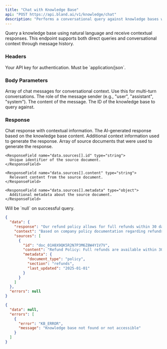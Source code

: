```yaml
---
title: "Chat with Knowledge Base"
api: "POST https://api.bland.ai/v1/knowledge/chat"
description: "Performs a conversational query against knowledge bases with context."
---
```


Query a knowledge base using natural language and receive contextual responses. This endpoint supports both direct queries and conversational context through message history.

### Headers

<ParamField header="authorization" type="string" required>
  Your API key for authentication.
</ParamField>

<ParamField header="content-type" type="string" required>
  Must be `application/json`.
</ParamField>

### Body Parameters

<ParamField body="messages" type="array">
  Array of chat messages for conversational context. Use this for multi-turn conversations.

  <ParamField body="messages[].role" type="string" required>
    The role of the message sender (e.g., "user", "assistant", "system").
  </ParamField>

  <ParamField body="messages[].content" type="string" required>
    The content of the message.
  </ParamField>
</ParamField>

<ParamField body="knowledge_base_id" type="string" required>
  The ID of the knowledge base to query against.
</ParamField>

### Response

<ResponseField name="data" type="object">
  Chat response with contextual information.

  <ResponseField name="data.response" type="string">
    The AI-generated response based on the knowledge base content.
  </ResponseField>

  <ResponseField name="data.context" type="string">
    Additional context information used to generate the response.
  </ResponseField>

  <ResponseField name="data.sources" type="array">
    Array of source documents that were used to generate the response.

    <ResponseField name="data.sources[].id" type="string">
      Unique identifier of the source document.
    </ResponseField>

    <ResponseField name="data.sources[].content" type="string">
      Relevant content from the source document.
    </ResponseField>

    <ResponseField name="data.sources[].metadata" type="object">
      Additional metadata about the source document.
    </ResponseField>
  </ResponseField>
</ResponseField>

<ResponseField name="errors" type="null">
  Will be `null` on successful query.
</ResponseField>

<ResponseExample>

```json Success Response
{
  "data": {
    "response": "Our refund policy allows for full refunds within 30 days of purchase. For products purchased more than 30 days ago, we offer store credit or exchanges. Please contact our customer service team at support@example.com to initiate a refund request.",
    "context": "Based on company policy documentation regarding refunds and returns",
    "sources": [
      {
        "id": "doc_01H8X9QK5R2N7P3M6Z8W4Y1V7V",
        "content": "Refund Policy: Full refunds are available within 30 days of purchase...",
        "metadata": {
          "document_type": "policy",
          "section": "refunds",
          "last_updated": "2025-01-01"
        }
      }
    ]
  },
  "errors": null
}
```

```json Error Response
{
  "data": null,
  "errors": [
    {
      "error": "KB_ERROR",
      "message": "Knowledge base not found or not accessible"
    }
  ]
}
```

</ResponseExample>
